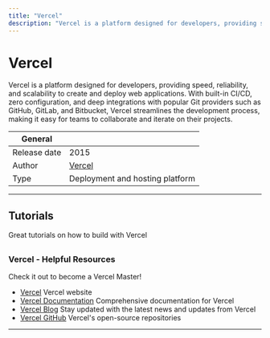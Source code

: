 ```yaml
---
title: "Vercel"
description: "Vercel is a platform designed for developers, providing speed, reliability, and scalability to create and deploy web applications. With built-in CI/CD, zero configuration, and deep integrations with popular Git providers such as GitHub, GitLab, and Bitbucket, Vercel streamlines the development process, making it easy for teams to collaborate and iterate on their projects."
---
```


# Vercel

Vercel is a platform designed for developers, providing speed, reliability, and scalability
to create and deploy web applications. With built-in CI/CD, zero configuration, and deep
integrations with popular Git providers such as GitHub, GitLab, and Bitbucket, Vercel
streamlines the development process, making it easy for teams to collaborate and iterate on their projects.

| General      |                                 |
| ------------ | ------------------------------- |
| Release date | 2015                            |
| Author       | [Vercel](https://vercel.com)    |
| Type         | Deployment and hosting platform |

---

## Tutorials

Great tutorials on how to build with Vercel

## <TechTutorials/>

### Vercel - Helpful Resources

Check it out to become a Vercel Master!

- [Vercel](https://vercel.com/) Vercel website
- [Vercel Documentation](https://vercel.com/docs) Comprehensive documentation for Vercel
- [Vercel Blog](https://vercel.com/blog) Stay updated with the latest news and updates from Vercel
- [Vercel GitHub](https://github.com/vercel) Vercel's open-source repositories

---
